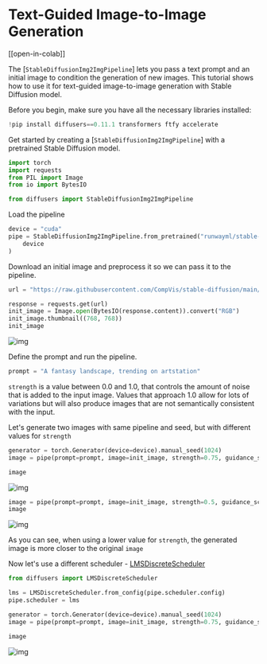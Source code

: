 <!--Copyright 2022 The HuggingFace Team. All rights reserved.

Licensed under the Apache License, Version 2.0 (the "License"); you may not use this file except in compliance with
the License. You may obtain a copy of the License at

http://www.apache.org/licenses/LICENSE-2.0

Unless required by applicable law or agreed to in writing, software distributed under the License is distributed on
an "AS IS" BASIS, WITHOUT WARRANTIES OR CONDITIONS OF ANY KIND, either express or implied. See the License for the
specific language governing permissions and limitations under the License.
-->

# Text-Guided Image-to-Image Generation

[[open-in-colab]]

The [`StableDiffusionImg2ImgPipeline`] lets you pass a text prompt and an initial image to condition the generation of new images. This tutorial shows how to use it for text-guided image-to-image generation with Stable Diffusion model.

Before you begin, make sure you have all the necessary libraries installed:

```python
!pip install diffusers==0.11.1 transformers ftfy accelerate
```

Get started by creating a [`StableDiffusionImg2ImgPipeline`] with a pretrained Stable Diffusion model.

```python
import torch
import requests
from PIL import Image
from io import BytesIO

from diffusers import StableDiffusionImg2ImgPipeline
```

Load the pipeline

```python
device = "cuda"
pipe = StableDiffusionImg2ImgPipeline.from_pretrained("runwayml/stable-diffusion-v1-5", torch_dtype=torch.float16).to(
    device
)
```

Download an initial image and preprocess it so we can pass it to the pipeline.

```python
url = "https://raw.githubusercontent.com/CompVis/stable-diffusion/main/assets/stable-samples/img2img/sketch-mountains-input.jpg"

response = requests.get(url)
init_image = Image.open(BytesIO(response.content)).convert("RGB")
init_image.thumbnail((768, 768))
init_image
```

![img](https://huggingface.co/datasets/YiYiXu/test-doc-assets/resolve/main/image_2_image_using_diffusers_cell_8_output_0.jpeg)

Define the prompt and run the pipeline.

```python
prompt = "A fantasy landscape, trending on artstation"
```

<Tip>

`strength` is a value between 0.0 and 1.0, that controls the amount of noise that is added to the input image. Values that approach 1.0 allow for lots of variations but will also produce images that are not semantically consistent with the input.

</Tip>

Let's generate two images with same pipeline and seed, but with different values for `strength`

```python
generator = torch.Generator(device=device).manual_seed(1024)
image = pipe(prompt=prompt, image=init_image, strength=0.75, guidance_scale=7.5, generator=generator).images[0]
```

```python
image
```

![img](https://huggingface.co/datasets/YiYiXu/test-doc-assets/resolve/main/image_2_image_using_diffusers_cell_13_output_0.jpeg)


```python
image = pipe(prompt=prompt, image=init_image, strength=0.5, guidance_scale=7.5, generator=generator).images[0]
image
```

![img](https://huggingface.co/datasets/YiYiXu/test-doc-assets/resolve/main/image_2_image_using_diffusers_cell_14_output_1.jpeg)


As you can see, when using a lower value for `strength`, the generated image is more closer to the original `image`

Now let's use a different scheduler - [LMSDiscreteScheduler](https://huggingface.co/docs/diffusers/api/schedulers#diffusers.LMSDiscreteScheduler)

```python
from diffusers import LMSDiscreteScheduler

lms = LMSDiscreteScheduler.from_config(pipe.scheduler.config)
pipe.scheduler = lms
```

```python
generator = torch.Generator(device=device).manual_seed(1024)
image = pipe(prompt=prompt, image=init_image, strength=0.75, guidance_scale=7.5, generator=generator).images[0]
```

```python
image
```

![img](https://huggingface.co/datasets/YiYiXu/test-doc-assets/resolve/main/image_2_image_using_diffusers_cell_19_output_0.jpeg)

